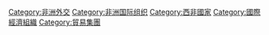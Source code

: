 {{Cat main}}
[[Category:非洲外交|Category:非洲外交]]
[[Category:非洲国际组织|Category:非洲国际组织]]
[[Category:西非國家|Category:西非國家]]
[[Category:國際經濟組織|Category:國際經濟組織]]
[[Category:貿易集團|Category:貿易集團]]